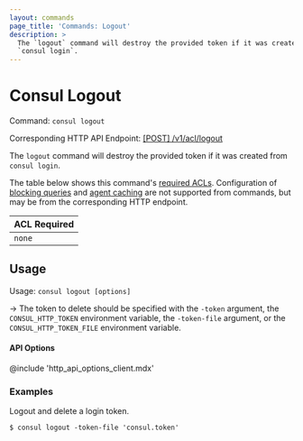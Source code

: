 ```yaml
---
layout: commands
page_title: 'Commands: Logout'
description: >
  The `logout` command will destroy the provided token if it was created from
  `consul login`.
---
```


# Consul Logout

Command: `consul logout`

Corresponding HTTP API Endpoint: [\[POST\] /v1/acl/logout](/api-docs/acl#logout-from-auth-method)

The `logout` command will destroy the provided token if it was created from
`consul login`.

The table below shows this command's [required ACLs](/api-docs/api-structure#authentication). Configuration of
[blocking queries](/api-docs/features/blocking) and [agent caching](/api-docs/features/caching)
are not supported from commands, but may be from the corresponding HTTP endpoint.

| ACL Required |
| ------------ |
| `none`       |

## Usage

Usage: `consul logout [options]`

-> The token to delete should be specified with the `-token` argument, the
`CONSUL_HTTP_TOKEN` environment variable, the `-token-file` argument, or the
`CONSUL_HTTP_TOKEN_FILE` environment variable.

#### API Options

@include 'http_api_options_client.mdx'

### Examples

Logout and delete a login token.

```shell-session
$ consul logout -token-file 'consul.token'
```
